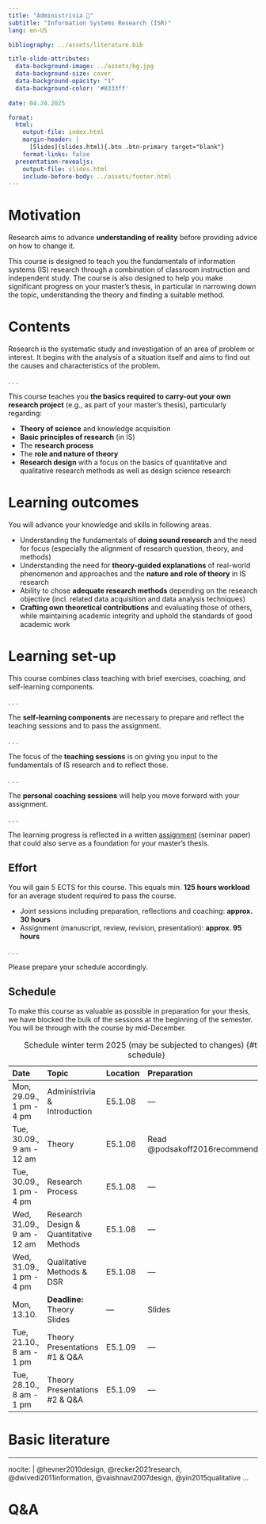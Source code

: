```yaml
---
title: "Administrivia 🧐"  
subtitle: "Information Systems Research (ISR)"
lang: en-US

bibliography: ../assets/literature.bib

title-slide-attributes:
  data-background-image: ../assets/bg.jpg
  data-background-size: cover
  data-background-opacity: "1"
  data-background-color: '#0333ff'
  
date: 04.24.2025

format: 
  html:
    output-file: index.html
    margin-header: | 
      [Slides](slides.html){.btn .btn-primary target="blank"}
    format-links: false    
  presentation-revealjs:
    output-file: slides.html 
    include-before-body: ../assets/footer.html
---
```


# Motivation {.vertical-center background-color="#0333ff"}

:::large
Research aims to advance **understanding of reality** before providing advice on how to change it. 
:::

:::notes
This course is designed to teach you the fundamentals of information systems (IS) research through a combination of classroom instruction and independent study. The course is also designed to help you make significant progress on your master's thesis, in particular in narrowing down the topic, understanding the theory and finding a suitable method.
:::

# Contents

Research is the systematic study and investigation of an area of problem or interest. It begins with the analysis of a situation itself and aims to find out the causes and characteristics of the problem. 

. . .

This course teaches you **the basics required to carry-out your own research project** (e.g., as part of your master's thesis), particularly regarding: 

:::{.incremental}
- **Theory of science** and knowledge acquisition
- **Basic principles of research** (in IS)
- The **research process**
- The **role and nature of theory**
- **Research design** with a focus on the basics of quantitative and qualitative research methods as well as design science research
:::

# Learning outcomes

You will advance your knowledge and skills in following areas.

::: {.incremental}
- Understanding the fundamentals of **doing sound research** and the need for focus (especially the alignment of research question, theory, and methods)
- Understanding the need for **theory-guided explanations** of real-world phenomenon and approaches and the **nature and role of theory** in IS research
- Ability to chose **adequate research methods** depending on the research objective (incl. related data acquisition and data analysis techniques)
- **Crafting own theoretical contributions** and evaluating those of others, while maintaining academic integrity and uphold the standards of good academic work
:::

# Learning set-up

This course combines class teaching with brief exercises, coaching, and self-learning components.

. . .

The **self-learning components** are necessary to prepare and reflect the teaching sessions and to pass the assignment.

. . .

The focus of the **teaching sessions** is on giving you input to the fundamentals of IS research and to reflect those. 

. . .

The **personal coaching sessions** will help you move forward with your assignment.

. . .

The learning progress is reflected in a written [assignment](../assignment/) (seminar paper) that could also serve as a foundation for your master's thesis.


## Effort

You will gain 5 ECTS for this course. This equals min. **125 hours workload** for an average student required to  pass the course.

::: {.incremental}
-	Joint sessions including preparation, reflections and coaching: **approx. 30 hours**
-	Assignment (manuscript, review, revision, presentation): **approx. 95 hours**
:::

. . .

Please prepare your schedule accordingly.

## Schedule {.scrollable .smaller}

:::notes
To make this course as valuable as possible in preparation for your thesis, we have blocked the bulk of the sessions at the beginning of the semester. You will be through with the course by mid-December. 
:::

:::column-page-right

| Date                      | Topic                                   | Location  | Preparation
|:--------------------------|:----------------------------------------|:----------|:----------------------------------------------
| Mon, 29.09., 1 pm - 4 pm  | Administrivia & Introduction            | E5.1.08   | —
| Tue, 30.09., 9 am - 12 am | Theory                                  | E5.1.08   | Read @podsakoff2016recommendations
| Tue, 30.09., 1 pm - 4 pm  | Research Process                        | E5.1.08   | —
| Wed, 31.09., 9 am - 12 am | Research Design & Quantitative Methods  | E5.1.08   | —
| Wed, 31.09., 1 pm - 4 pm  | Qualitative Methods & DSR               | E5.1.08   | —
| Mon, 13.10.               | **Deadline:** Theory Slides             | —         | Slides
| Tue, 21.10., 8 am - 1 pm  | Theory Presentations #1 & Q&A           | E5.1.09   | —
| Tue, 28.10., 8 am - 1 pm  | Theory Presentations #2 & Q&A           | E5.1.09   | — 

: Schedule winter term 2025 (may be subjected to changes) {#tbl-schedule}

:::

# Basic literature

:::{#refs}
---
nocite: |
  @hevner2010design, @recker2021research, @dwivedi2011information, @vaishnavi2007design, @yin2015qualitative
...
:::

# Q&A {.html-hidden .unlisted .vertical-center background-color="#0333ff" background-image="../assets/bg.jpg"}
